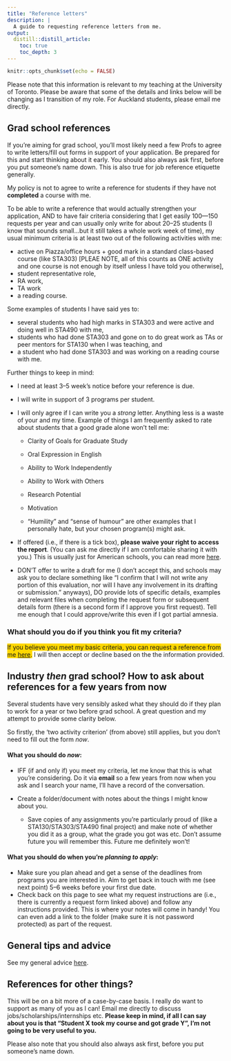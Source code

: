 ```yaml
---
title: "Reference letters"
description: | 
  A guide to requesting reference letters from me.
output:
  distill::distill_article:
    toc: true
    toc_depth: 3
---
```


```r
knitr::opts_chunk$set(echo = FALSE)
```

Please note that this information is relevant to my teaching at the University of Toronto. Please be aware that some of the details and links below will be changing as I transition of my role. For Auckland students, please email me directly.

## Grad school references

If you're aiming for grad school, you'll most likely need a few Profs to agree to write letters/fill out forms in support of your application. Be prepared for this and start thinking about it early. You should also always ask first, before you put someone's name down. This is also true for job reference etiquette generally.

My policy is not to agree to write a reference for students if they have not **completed** a course with me.

To be able to write a reference that would actually strengthen your application, AND to have fair criteria considering that I get easily 100---150 requests per year and can usually only write for about 20--25 students (I know that sounds small...but it still takes a whole work week of time), my usual minimum criteria is at least two out of the following activities with me:

-   active on Piazza/office hours + good mark in a standard class-based course (like STA303) [PLEAE NOTE, all of this counts as ONE activity and one course is not enough by itself unless I have told you otherwise],
-   student representative role,
-   RA work,
-   TA work
-   a reading course.

Some examples of students I have said yes to:

-   several students who had high marks in STA303 and were active and doing well in STA490 with me,
-   students who had done STA303 and gone on to do great work as TAs or peer mentors for STA130 when I was teaching, and
-   a student who had done STA303 and was working on a reading course with me.

Further things to keep in mind:

-   I need at least 3--5 week's notice before your reference is due.

-   I will write in support of 3 programs per student.

-   I will only agree if I can write you a *strong* letter. Anything less is a waste of your and my time. Example of things I am frequently asked to rate about students that a good grade alone won't tell me:

    -   Clarity of Goals for Graduate Study

    -   Oral Expression in English

    -   Ability to Work Independently

    -   Ability to Work with Others

    -   Research Potential

    -   Motivation

    -   "Humility" and "sense of humour" are other examples that I personally hate, but your chosen program(s) might ask.

-   If offered (i.e., if there is a tick box), **please waive your right to access the report**. (You can ask me directly if I am comfortable sharing it with you.) This is usually just for American schools, you can read more [here](https://blog.prepscholar.com/should-you-waive-right-to-review-letters-of-recommendation).

-   DON'T offer to write a draft for me (I don't accept this, and schools may ask you to declare something like "I confirm that I will not write any portion of this evaluation, nor will I have any involvement in its drafting or submission." anyways), DO provide lots of specific details, examples and relevant files when completing the request form or subsequent details form (there is a second form if I approve you first request). Tell me enough that I could approve/write this even if I got partial amnesia.

### What should you do if you think you fit my criteria?

[If you believe you meet my basic criteria, you can request a reference from me [here](https://forms.office.com/r/ycetDQdnFP).]{style="background-color: #FFD700"} I will then accept or decline based on the the information provided.

## Industry *then* grad school? How to ask about references for a few years from now

Several students have very sensibly asked what they should do if they plan to work for a year or two before grad school. A great question and my attempt to provide some clarity below.

So firstly, the 'two activity criterion' (from above) still applies, but you don't need to fill out the form *now*.

#### What you should do *now*:

-   IFF (if and only if) you meet my criteria, let me know that this is what you're considering. Do it via **email** so a few years from now when you ask and I search your name, I'll have a record of the conversation.\

-   Create a folder/document with notes about the things I might know about you.

    -   Save copies of any assignments you're particularly proud of (like a STA130/STA303/STA490 final project) and make note of whether you did it as a group, what the grade you got was etc. Don't assume future you will remember this. Future me definitely won't!

#### What you should do when you're *planning to apply*:

-   Make sure you plan ahead and get a sense of the deadlines from programs you are interested in. Aim to get back in touch with me (see next point) 5--6 weeks before your first due date.
-   Check back on this page to see what my request instructions are (i.e., there is currently a request form linked above) and follow any instructions provided. This is where your notes will come in handy! You can even add a link to the folder (make sure it is not password protected) as part of the request.

## General tips and advice

See my general advice [here](https://www.lizabolton.com/advice.html#reference-letters).

## References for other things?

This will be on a bit more of a case-by-case basis. I really do want to support as many of you as I can! Email me directly to discuss jobs/scholarships/internships etc. **Please keep in mind, if all I can say about you is that "Student X took my course and got grade Y", I'm not going to be very useful to you.**

Please also note that you should also always ask first, before you put someone's name down.
